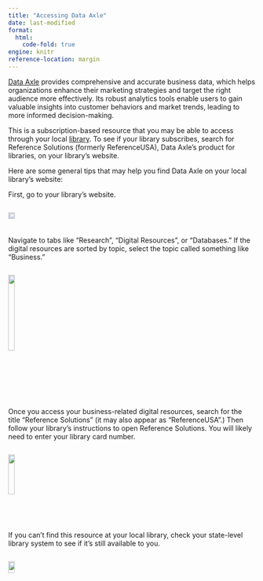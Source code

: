 ```yaml
---
title: "Accessing Data Axle"
date: last-modified
format: 
  html:
    code-fold: true
engine: knitr
reference-location: margin
---
```

[Data Axle](https://www.data-axle.com/what-we-do/reference-solutions/){.external target="_blank"} provides comprehensive and accurate business data, which helps organizations enhance their marketing strategies and target the right audience more effectively. Its robust analytics tools enable users to gain valuable insights into customer behaviors and market trends, leading to more informed decision-making.

This is a subscription-based resource that you may be able to access through your local [library](https://referenceusa.com/Static/LibraryLocator){.external target="_blank"}.  To see if your library subscribes, search for Reference Solutions (formerly ReferenceUSA), Data Axle’s product for libraries, on your library's website.

Here are some general tips that may help you find Data Axle on your local library's website:

First, go to your library's website.  

<div style="display:flex; flex-wrap: wrap;">
  <img style="width: 80%;" src="images/homepage.png">
  
Navigate to tabs like “Research”, “Digital Resources”, or “Databases.”  If the digital resources are sorted by topic, select the topic called something like “Business.”
  
<div style="display:flex; flex-wrap: wrap;">
  <img style="width: 80%;" src="images/search_menu.png">
  
Once you access your business-related digital resources, search for the title “Reference Solutions” (it may also appear as “ReferenceUSA”.)  Then follow your library's instructions to open Reference Solutions.  You will likely need to enter your library card number.  

<div style="display:flex; flex-wrap: wrap;">
  <img style="width: 80%;" src="images/research_page.png">
  
If you can’t find this resource at your local library, check your state-level library system to see if it’s still available to you.

<div style="display:flex; flex-wrap: wrap;">
  <img style="width: 80%;" src="images/nj_page.png">